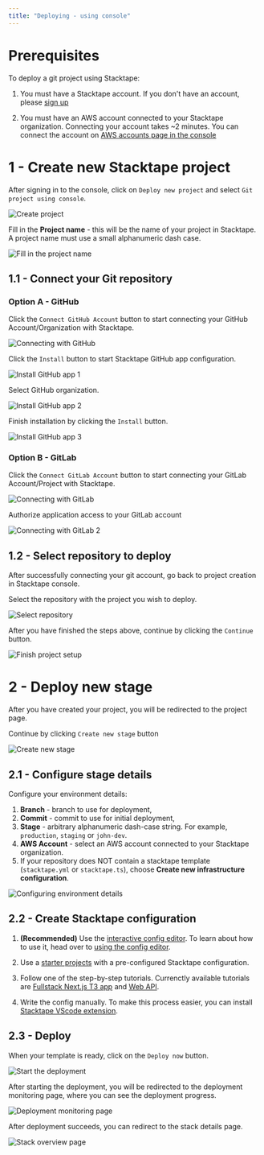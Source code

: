 ```yaml
---
title: "Deploying - using console"
---
```


# Prerequisites

To deploy a git project using Stacktape:

1. You must have a Stacktape account. If you don't have an account, please
   [sign up](https://console.stacktape.com/sign-up)

2. You must have an AWS account connected to your Stacktape organization. Connecting your account takes ~2 minutes. You
   can connect the account on [AWS accounts page in the console](https://console.stacktape.com/aws-accounts)

# 1 - Create new Stacktape project

After signing in to the console, click on `Deploy new project` and select `Git project using console`.

![Create project](/static/getting-started/first-deploy/docs1.png)

Fill in the **Project name** - this will be the name of your project in Stacktape. A project name must use a small
alphanumeric dash case.

![Fill in the project name](/static/connect-gitlab/1.png)

## 1.1 - Connect your Git repository

### Option A - GitHub

Click the `Connect GitHub Account` button to start connecting your GitHub Account/Organization with Stacktape.

![Connecting with GitHub](/static/getting-started/first-deploy/docsgithub1.png)

Click the `Install` button to start Stacktape GitHub app configuration.

![Install GitHub app 1](/static/getting-started/first-deploy/docsinstall.png)

Select GitHub organization.

![Install GitHub app 2](/static/getting-started/first-deploy/docsgithubconnect3.png)

Finish installation by clicking the `Install` button.

![Install GitHub app 3](/static/getting-started/first-deploy/docsgithubconnect4.png)

### Option B - GitLab

Click the `Connect GitLab Account` button to start connecting your GitLab Account/Project with Stacktape.

![Connecting with GitLab](/static/connect-gitlab/1.png)

Authorize application access to your GitLab account

![Connecting with GitLab 2](/static/connect-gitlab/2.png)

## 1.2 - Select repository to deploy

After successfully connecting your git account, go back to project creation in Stacktape console.

Select the repository with the project you wish to deploy.

![Select repository](/static/getting-started/first-deploy/docsgithub2.png)

After you have finished the steps above, continue by clicking the `Continue` button.

![Finish project setup](/static/getting-started/first-deploy/docs2.3.png)

# 2 - Deploy new stage

After you have created your project, you will be redirected to the project page.

Continue by clicking `Create new stage` button

![Create new stage](/static/getting-started/first-deploy/project4.png)

## 2.1 - Configure stage details

Configure your environment details:

1. **Branch** - branch to use for deployment,
2. **Commit** - commit to use for initial deployment,
3. **Stage** - arbitrary alphanumeric dash-case string. For example, `production`, `staging` or `john-dev`.
4. **AWS Account** - select an AWS account connected to your Stacktape organization.
5. If your repository does NOT contain a stacktape template (`stacktape.yml` or `stacktape.ts`), choose **Create new
   infrastructure configuration**.

![Configuring environment details](/static/getting-started/first-deploy/docs4.png)

## 2.2 - Create Stacktape configuration

1.  **(Recommended)** Use the [interactive config editor](https://console.stacktape.com/template-editor). To learn about
    how to use it, head over to [using the config editor](/getting-started/using-config-editor).

2.  Use a [starter projects](/getting-started/starter-project) with a pre-configured Stacktape configuration.

3.  Follow one of the step-by-step tutorials. Currenctly available tutorials are
    [Fullstack Next.js T3 app](/tutorials/t3-nextjs-app) and [Web API](/tutorials/web-api).

4.  Write the config manually. To make this process easier, you can install
    [Stacktape VScode extension](https://marketplace.visualstudio.com/items?itemName=stacktape.vscode-stacktape).

## 2.3 - Deploy

When your template is ready, click on the `Deploy now` button.

![Start the deployment](/static/getting-started/first-deploy/docscode4.png)

After starting the deployment, you will be redirected to the deployment monitoring page, where you can see the
deployment progress.

![Deployment monitoring page](/static/getting-started/first-deploy/docs13.png)

After deployment succeeds, you can redirect to the stack details page.

![Stack overview page](/static/getting-started/first-deploy/docs14.png)
